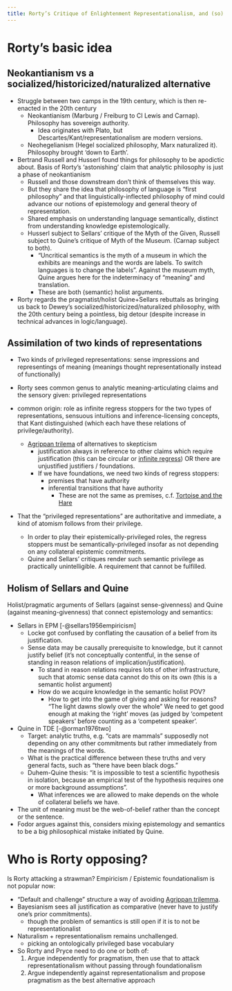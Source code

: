 ```yaml
---
title: Rorty’s Critique of Enlightenment Representationalism, and (so) of Analytic Philosophy
---
```



# Rorty's basic idea
## Neokantianism vs a socialized/historicized/naturalized alternative


- Struggle between two camps in the 19th century, which is then re-enacted in the 20th century
  - Neokantianism (Marburg / Freiburg to CI Lewis and Carnap). Philosophy has sovereign authority.
    - Idea originates with Plato, but Descartes/Kant/representationalism are modern versions.
  - Neohegelianism (Hegel socialized philosophy, Marx naturalized it). Philosophy brought 'down to Earth'.
- Bertrand Russell and Husserl found things for philosophy to be apodictic about. Basis of Rorty's 'astonishing' claim that analytic philosophy is just a phase of neokantianism
  - Russell and those downstream don't think of themselves this way.
  - But they share the idea that philosophy of language is "first philosophy" and that linguistically-inflected philosophy of mind could advance our notions of epistemology and general theory of representation.
  - Shared emphasis on understanding language semantically, distinct from understanding knowledge epistemologically.
  - Husserl subject to Sellars' critique of the Myth of the Given, Russell subject to Quine's critique of Myth of the Museum. (Carnap subject to both).
    - "Uncritical semantics is the myth of a museum in which the exhibits are meanings and the words are labels. To switch languages is to change the labels". Against the museum myth, Quine argues here  for the indeterminacy of "meaning" and translation.
    - These are both (semantic) holist arguments.
- Rorty regards the pragmatist/holist Quine+Sellars rebuttals as bringing us back to Dewey's socialized/historicized/naturalized philosophy, with the 20th century being a pointless, big detour (despite increase in technical advances in logic/language).

## Assimilation of two kinds of representations
- Two kinds of privileged representations: sense impressions and representings of meaning (meanings thought representationally instead of functionally)

- Rorty sees common genus to analytic meaning-articulating claims and the sensory given: privileged representations
- common origin: role as infinite regress stoppers for the two types of representations, sensuous intuitions and inference-licensing concepts, that Kant distinguished (which each have these relations of privilege/authority).
  - [Agrippan trilema](/docs/phil/problems/agrippan.qmd) of alternatives to skepticism
    - justification always in reference to other claims which require justification (this can be circular or [infinite regress](/docs/phil/problems/ruleregress.qmd)) OR there are unjustified justifiers / foundations.
    - If we have foundations, we need two kinds of regress stoppers:
      - premises that have authority
      - inferential transitions that have authority
        - These are not the same as premises, c.f. [Tortoise and the Hare](/docs/phil/problems/tortoise.qmd)
- That the "privileged representations" are authoritative and immediate, a kind of atomism follows from their privilege.
  - In order to play their epistemically-privileged roles, the regress stoppers must be semantically-privileged insofar as not depending on any collateral epistemic commitments.
  - Quine and Sellars' critiques render such semantic privilege as practically unintelligible. A requirement that cannot be fulfilled.

## Holism of Sellars and Quine
Holist/pragmatic arguments of Sellars (against sense-givenness) and Quine (against meaning-givenness) that connect epistemology and semantics:

- Sellars in EPM [-@sellars1956empiricism]
  - Locke got confused by conflating the causation of a belief from its justification.
  - Sense data may be causally prerequisite to knowledge, but it cannot justify belief (it's not conceptually contentful, in the sense of standing in reason relations of implication/justification).
    - To stand in reason relations requires lots of other infrastructure, such that atomic sense data cannot do this on its own (this is a semantic holist argument)
    - How do we acquire knowledge in the semantic holist POV?
      - How to get into the game of giving and asking for reasons? "The light dawns slowly over the whole" We need to get good enough at making the 'right' moves (as judged by 'competent speakers' before counting as a 'competent speaker'.
- Quine in TDE [-@orman1976two]
  - Target: analytic truths, e.g. "cats are mammals" supposedly not depending on any other commitments but rather immediately from the meanings of the words.
  - What is the practical difference between these truths and very general facts, such as "there have been black dogs."
  - Duhem-Quine thesis: "it is impossible to test a scientific hypothesis in isolation, because an empirical test of the hypothesis requires one or more background assumptions".
    - What inferences we are allowed to make depends on the whole of collateral beliefs we have.
- The unit of meaning must be the web-of-belief rather than the concept or the sentence.
- Fodor argues against this, considers mixing epistemology and semantics to be a big philosophical mistake initiated by Quine.


# Who is Rorty opposing?

Is Rorty attacking a strawman? Empiricism / Epistemic foundationalism is not popular now:

- "Default and challenge" structure a way of avoiding [Agrippan trilemma](/docs/phil/problems/agrippan.qmd).
- Bayesianism sees all justification as comparative (never have to justify one's prior commitments).
  - though the problem of semantics is still open if it is to not be representationalist
- Naturalism + representationalism remains unchallenged.
  - picking an ontologically privileged base vocabulary
- So Rorty and Pryce need to do one or both of:
  1. Argue independently for pragmatism, then use that to attack representationalism without passing through foundationalism
  2. Argue independently against representationalism and propose pragmatism as the best alternative approach
